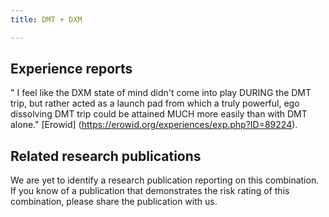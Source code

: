 ---
title: DMT + DXM

---

## Experience reports

" I feel like the DXM state of mind didn't come into play DURING the DMT trip, but rather acted as a launch pad from which a truly powerful, ego dissolving DMT trip could be attained MUCH more easily than with DMT alone." [Erowid] (https://erowid.org/experiences/exp.php?ID=89224).


## Related research publications

We are yet to identify a research publication reporting on this combination. If you know of a publication that demonstrates the risk rating of this combination, please share the publication with us.



